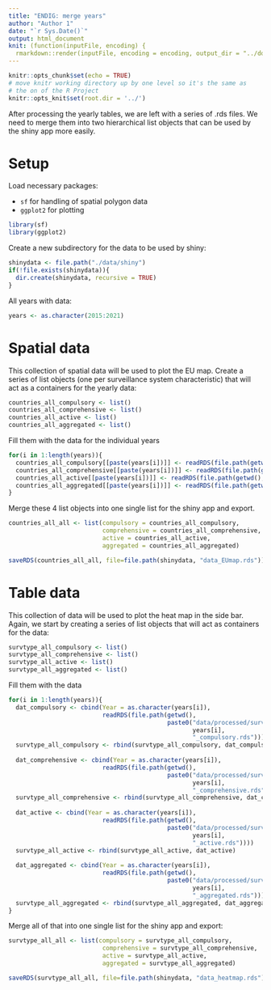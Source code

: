 ```yaml
---
title: "ENDIG: merge years"
author: "Author 1"
date: "`r Sys.Date()`"
output: html_document
knit: (function(inputFile, encoding) {
  rmarkdown::render(inputFile, encoding = encoding, output_dir = "../documentation") })
---
```


```r
knitr::opts_chunk$set(echo = TRUE)
# move knitr working directory up by one level so it's the same as
# the on of the R Project 
knitr::opts_knit$set(root.dir = '../') 
```

After processing the yearly tables, we are left with a series of .rds files. We need to merge them into two hierarchical list objects that can be used by the shiny app more easily.

# Setup

Load necessary packages:

-   `sf` for handling of spatial polygon data
-   `ggplot2` for plotting

```r
library(sf)
library(ggplot2)
```

Create a new subdirectory for the data to be used by shiny:

```r
shinydata <- file.path("./data/shiny")
if(!file.exists(shinydata)){
  dir.create(shinydata, recursive = TRUE)
}
```

All years with data:

```r
years <- as.character(2015:2021)
```

# Spatial data

This collection of spatial data will be used to plot the EU map. Create a series of list objects (one per surveillance system characteristic) that will act as a containers for the yearly data:

```r
countries_all_compulsory <- list()
countries_all_comprehensive <- list()
countries_all_active <- list()
countries_all_aggregated <- list()
```

Fill them with the data for the individual years

```r
for(i in 1:length(years)){
  countries_all_compulsory[[paste(years[i])]] <- readRDS(file.path(getwd(), paste0("data/processed/countries_", years[i], "_compulsory.rds")))
  countries_all_comprehensive[[paste(years[i])]] <- readRDS(file.path(getwd(), paste0("data/processed/countries_", years[i], "_comprehensive.rds")))
  countries_all_active[[paste(years[i])]] <- readRDS(file.path(getwd(), paste0("data/processed/countries_", years[i], "_active.rds")))
  countries_all_aggregated[[paste(years[i])]] <- readRDS(file.path(getwd(), paste0("data/processed/countries_", years[i], "_aggregated.rds")))
}
```

Merge these 4 list objects into one single list for the shiny app and export.

```r
countries_all_all <- list(compulsory = countries_all_compulsory,
                          comprehensive = countries_all_comprehensive,
                          active = countries_all_active,
                          aggregated = countries_all_aggregated)

saveRDS(countries_all_all, file=file.path(shinydata, "data_EUmap.rds"))
```

# Table data

This collection of data will be used to plot the heat map in the side bar. Again, we start by creating a series of list objects that will act as containers for the data:

```r
survtype_all_compulsory <- list()
survtype_all_comprehensive <- list()
survtype_all_active <- list()
survtype_all_aggregated <- list()
```

Fill them with the data

```r
for(i in 1:length(years)){
  dat_compulsory <- cbind(Year = as.character(years[i]),
                          readRDS(file.path(getwd(),
                                            paste0("data/processed/survtype_",
                                                   years[i],
                                                   "_compulsory.rds"))))
  survtype_all_compulsory <- rbind(survtype_all_compulsory, dat_compulsory)
  
  dat_comprehensive <- cbind(Year = as.character(years[i]),
                          readRDS(file.path(getwd(),
                                            paste0("data/processed/survtype_",
                                                   years[i],
                                                   "_comprehensive.rds"))))
  survtype_all_comprehensive <- rbind(survtype_all_comprehensive, dat_comprehensive)
  
  dat_active <- cbind(Year = as.character(years[i]),
                          readRDS(file.path(getwd(),
                                            paste0("data/processed/survtype_",
                                                   years[i],
                                                   "_active.rds"))))
  survtype_all_active <- rbind(survtype_all_active, dat_active)
  
  dat_aggregated <- cbind(Year = as.character(years[i]),
                          readRDS(file.path(getwd(),
                                            paste0("data/processed/survtype_",
                                                   years[i],
                                                   "_aggregated.rds"))))
  survtype_all_aggregated <- rbind(survtype_all_aggregated, dat_aggregated)
}
```

Merge all of that into one single list for the shiny app and export:

```r
survtype_all_all <- list(compulsory = survtype_all_compulsory,
                          comprehensive = survtype_all_comprehensive,
                          active = survtype_all_active,
                          aggregated = survtype_all_aggregated)

saveRDS(survtype_all_all, file=file.path(shinydata, "data_heatmap.rds"))
```
